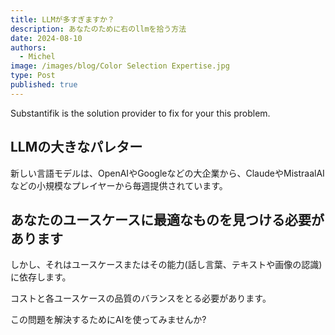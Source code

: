 ```yaml
---
title: LLMが多すぎますか？
description: あなたのために右のllmを拾う方法
date: 2024-08-10
authors:
  - Michel
image: /images/blog/Color Selection Expertise.jpg
type: Post
published: true
---
```


<Callout>
  Substantifik is the solution provider to fix for your this problem.
</Callout>

## LLMの大きなパレター

新しい言語モデルは、OpenAIやGoogleなどの大企業から、ClaudeやMistraalAIなどの小規模なプレイヤーから毎週提供されています。

## あなたのユースケースに最適なものを見つける必要があります

しかし、それはユースケースまたはその能力(話し言葉、テキストや画像の認識)に依存します。

コストと各ユースケースの品質のバランスをとる必要があります。

この問題を解決するためにAIを使ってみませんか?
